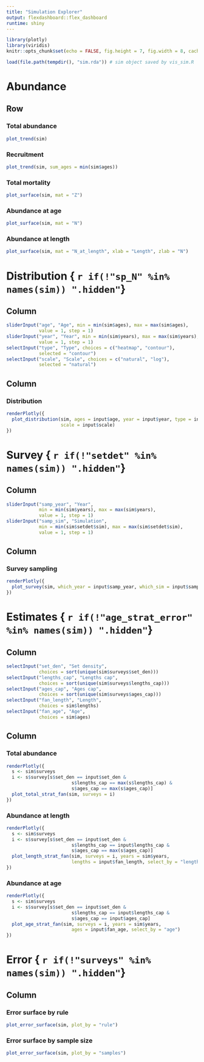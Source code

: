 ---
title: "Simulation Explorer"
output: flexdashboard::flex_dashboard
runtime: shiny
---

```{r setup, echo=FALSE}
library(plotly)
library(viridis)
knitr::opts_chunk$set(echo = FALSE, fig.height = 7, fig.width = 8, cache = FALSE)
```

```{r data, include=FALSE}
load(file.path(tempdir(), "sim.rda")) # sim object saved by vis_sim.R
```


Abundance
================================================================================

Row {.tabset}
--------------------------------------------------------------------------------

### Total abundance

```{r}
plot_trend(sim)
```

### Recruitment

```{r}
plot_trend(sim, sum_ages = min(sim$ages))
```

### Total mortality

```{r}
plot_surface(sim, mat = "Z")
```

### Abundance at age

```{r}
plot_surface(sim, mat = "N")
```

### Abundance at length

```{r}
plot_surface(sim, mat = "N_at_length", xlab = "Length", zlab = "N")
```




Distribution { `r if(!"sp_N" %in% names(sim)) ".hidden"`}
================================================================================

Column {.sidebar}
--------------------------------------------------------------------------------

```{r}
sliderInput("age", "Age", min = min(sim$ages), max = max(sim$ages), 
            value = 1, step = 1)
sliderInput("year", "Year", min = min(sim$years), max = max(sim$years), 
            value = 1, step = 1)
selectInput("type", "Type", choices = c("heatmap", "contour"), 
            selected = "contour")
selectInput("scale", "Scale", choices = c("natural", "log"), 
            selected = "natural")
```

Column
--------------------------------------------------------------------------------

### Distribution

```{r, eval = "sp_N" %in% names(sim)}
renderPlotly({
  plot_distribution(sim, ages = input$age, year = input$year, type = input$type,
                    scale = input$scale)
})

```



Survey { `r if(!"setdet" %in% names(sim)) ".hidden"`}
================================================================================

Column {.sidebar}
--------------------------------------------------------------------------------

```{r}
sliderInput("samp_year", "Year", 
            min = min(sim$years), max = max(sim$years), 
            value = 1, step = 1)
sliderInput("samp_sim", "Simulation", 
            min = min(sim$setdet$sim), max = max(sim$setdet$sim), 
            value = 1, step = 1)
```

Column
--------------------------------------------------------------------------------

### Survey sampling

```{r, eval = "setdet" %in% names(sim)}
renderPlotly({
  plot_survey(sim, which_year = input$samp_year, which_sim = input$samp_sim)
})
```


Estimates { `r if(!"age_strat_error" %in% names(sim)) ".hidden"`}
================================================================================


Column {.sidebar}
--------------------------------------------------------------------------------

```{r}
selectInput("set_den", "Set density", 
            choices = sort(unique(sim$surveys$set_den)))
selectInput("lengths_cap", "Lengths cap", 
            choices = sort(unique(sim$surveys$lengths_cap)))
selectInput("ages_cap", "Ages cap", 
            choices = sort(unique(sim$surveys$ages_cap)))
selectInput("fan_length", "Length", 
            choices = sim$lengths)
selectInput("fan_age", "Age", 
            choices = sim$ages)
```


Column {.tabset}
--------------------------------------------------------------------------------

### Total abundance

```{r, eval = "age_strat_error" %in% names(sim)}
renderPlotly({
  s <- sim$surveys
  i <- s$survey[s$set_den == input$set_den & 
                        s$lengths_cap == max(s$lengths_cap) &
                        s$ages_cap == max(s$ages_cap)]
  plot_total_strat_fan(sim, surveys = i)
})
```

### Abundance at length

```{r, eval = "age_strat_error" %in% names(sim)}
renderPlotly({
  s <- sim$surveys
  i <- s$survey[s$set_den == input$set_den & 
                        s$lengths_cap == input$lengths_cap &
                        s$ages_cap == max(s$ages_cap)]
  plot_length_strat_fan(sim, surveys = i, years = sim$years,
                        lengths = input$fan_length, select_by = "length")
})
```

### Abundance at age

```{r, eval = "age_strat_error" %in% names(sim)}
renderPlotly({
  s <- sim$surveys
  i <- s$survey[s$set_den == input$set_den & 
                        s$lengths_cap == input$lengths_cap &
                        s$ages_cap == input$ages_cap]
  plot_age_strat_fan(sim, surveys = i, years = sim$years,
                        ages = input$fan_age, select_by = "age")
})
```




Error { `r if(!"surveys" %in% names(sim)) ".hidden"`}
================================================================================

Column  {.tabset}
--------------------------------------------------------------------------------

### Error surface by rule

```{r, eval = "surveys" %in% names(sim)}
plot_error_surface(sim, plot_by = "rule")
```

### Error surface by sample size

```{r, eval = "surveys" %in% names(sim)}
plot_error_surface(sim, plot_by = "samples")
```
